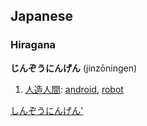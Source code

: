 ==Japanese==

===Hiragana===
[[Category:Hiragana|しんぞうにんげん']]
'''じんぞうにんげん''' (jinzōningen)

# [[人造人間]]: [[android]], [[robot]]